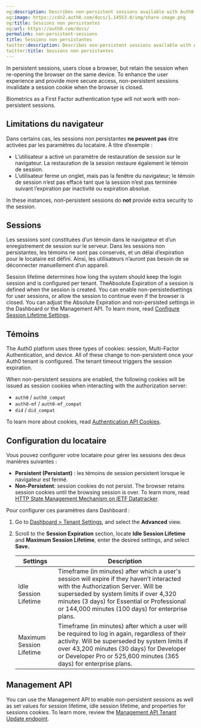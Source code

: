 ```yaml
---
og:description: Describes non-persistent sessions available with Auth0.
og:image: https://cdn2.auth0.com/docs/1.14553.0/img/share-image.png
og:title: Sessions non persistantes
og:url: https://auth0.com/docs/
permalink: non-persistent-sessions
title: Sessions non persistantes
twitter:description: Describes non-persistent sessions available with Auth0.
twitter:title: Sessions non persistantes
---
```


In persistent sessions, users close a browser, but retain the session when re-opening the browser on the same device. To enhance the user experience and provide more secure access, non-persistent sessions invalidate a <Tooltip tip="Session Cookie: Entity that, when present, allows the user to be considered authenticated." cta="View Glossary" href="/docs/glossary?term=session+cookie">session cookie</Tooltip> when the browser is closed.

<Warning>

Biometrics as a First Factor authentication type will not work with non-persistent sessions.

</Warning>

## Limitations du navigateur

Dans certains cas, les sessions non persistantes **ne peuvent pas** être activées par les paramètres du locataire. À titre d’exemple :

* L’utilisateur a activé un paramètre de restauration de session sur le navigateur. La restauration de la session restaure également le témoin de session.
* L’utilisateur ferme un onglet, mais pas la fenêtre du navigateur; le témoin de session n’est pas effacé tant que la session n’est pas terminée suivant l’expiration par inactivité ou expiration absolue.

<Callout icon="file-lines" color="#0EA5E9" iconType="regular">

In these instances, non-persistent sessions do **not** provide extra security to the session.

</Callout>

## Sessions

Les sessions sont constituées d’un témoin dans le navigateur et d’un enregistrement de session sur le serveur. Dans les sessions non persistantes, les témoins ne sont pas conservés, et un délai d’expiration pour le locataire est défini. Ainsi, les utilisateurs n’auront pas besoin de se déconnecter manuellement d’un appareil.

Session lifetime determines how long the system should keep the login session and is configured per tenant. TheAbsolute Expiration of a session is defined when the session is created. You can enable non-persistedsettings for user sessions, or allow the session to continue even if the browser is closed. You can adjust the Absolute Expiration and non-persisted settings in the Dashboard or the <Tooltip tip="Management API: A product to allow customers to perform administrative tasks." cta="View Glossary" href="/docs/glossary?term=Management+API">Management API</Tooltip>. To learn more, read [Configure Session Lifetime Settings](/docs/manage-users/sessions/configure-session-lifetime-settings).

## Témoins

The Auth0 platform uses three types of cookies: session, <Tooltip tip="Multi-factor authentication (MFA): User authentication process that uses a factor in addition to username and password such as a code via SMS." cta="View Glossary" href="/docs/glossary?term=Multi-Factor+Authentication">Multi-Factor Authentication</Tooltip>, and device. All of these change to non-persistent once your Auth0 tenant is configured. The tenant timeout triggers the session expiration.

When non-persistent sessions are enabled, the following cookies will be issued as session cookies when interacting with the <Tooltip tip="Authorization Server: Centralized server that contributes to defining the boundaries of a user’s access. For example, your authorization server can control the data, tasks, and features available to a user." cta="View Glossary" href="/docs/glossary?term=authorization+server">authorization server</Tooltip>:

* `auth0` / `auth0_compat`
* `auth0-mf` / `auth0-mf_compat`
* `did` / `did_compat`

To learn more about cookies, read [Authentication API Cookies](/docs/manage-users/cookies/authentication-api-cookies).

## Configuration du locataire

Vous pouvez configurer votre locataire pour gérer les sessions des deux manières suivantes :

* **Persistent (Persistant)** : les témoins de session persistent lorsque le navigateur est fermé.
* **Non-Persistent**: session cookies do not persist. The browser retains session cookies until the browsing session is over. To learn more, read [HTTP State Management Mechanism on IETF Datatracker](https://datatracker.ietf.org/doc/rfc2109/).

Pour configurer ces paramètres dans Dashboard :

1. Go to [Dashboard > Tenant Settings](https://manage.auth0.com/#/tenant), and select the **Advanced** view.
2. Scroll to the **Session Expiration** section, locate **Idle Session Lifetime** and **Maximum Session Lifetime**, enter the desired settings, and select **Save.**

   <table class="table"><thead>
   <tr>
   <th><strong>Settings</strong></th>
   <th><strong>Description</strong></th>
   </tr>
   </thead>
   <tbody>
   <tr>
   <td>Idle Session Lifetime</td>
   <td>Timeframe (in minutes) after which a user's session will expire if they haven’t interacted with the Authorization Server. Will be superseded by system limits if over 4,320 minutes (3 days) for Essential or Professional or 144,000 minutes (100 days) for enterprise plans.</td>
   </tr>
   <tr>
   <td>Maximum Session Lifetime</td>
   <td>Timeframe (in minutes) after which a user will be required to log in again, regardless of their activity. Will be superseded by system limits if over 43,200 minutes (30 days) for Developer or Developer Pro or 525,600 minutes (365 days) for enterprise plans.</td>
   </tr>
   </tbody>
   </table>

## Management API

You can use the Management API to enable non-persistent sessions as well as set values for session lifetime, idle session lifetime, and properties for sessions cookies. To learn more, review the [Management API Tenant Update endpoint](https://auth0.com/docs/api/management/v2/tenants/patch-settings).